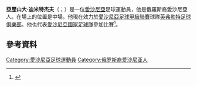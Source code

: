 '''亞歷山大·迪米特杰夫'''（{{lang-et|Aleksandr Dmitrijev}}；{{bd|1982年|2月18日}}）是一位[[愛沙尼亞|愛沙尼亞]]足球運動員，他是俄羅斯裔愛沙尼亞人。在場上的位置是中場。他現在效力於[[愛沙尼亞足球甲級聯賽|愛沙尼亞足球甲級聯賽]]球隊[[英弗勒特足球俱樂部|英弗勒特足球俱樂部]]。他也代表[[愛沙尼亞國家足球隊|愛沙尼亞國家足球隊]]參加比賽<ref name="ejl">{{cite web|url=http://jalgpall.ee/news.php?st=style_fp.css&news_id=726|title=Kõik Eesti internatsionaalid|publisher=[[Estonian_Football_Association|Estonian Football Association]]|accessdate=9 June 2012|language=et|trans_title=All Estonian internationals|archive-date=2013-07-21|archive-url=https://www.webcitation.org/6IHRPQ5VQ?url=http://jalgpall.ee/news.php?st=style_fp.css|dead-url=no}}</ref>。
==參考資料==
{{Reflist}}

{{DEFAULTSORT: Dmitrijev, Aleksandr}}
[[Category:愛沙尼亞足球運動員|Category:愛沙尼亞足球運動員]]
[[Category:俄罗斯裔爱沙尼亚人|Category:俄罗斯裔爱沙尼亚人]]